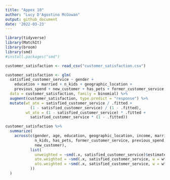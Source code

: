 ```yaml
---
title: "Appex 10"
author: "Lucy D'Agostino McGowan"
output: github_document
date: '2022-03-23'
---
```


```r
library(tidyverse)
library(MatchIt)
library(broom)
library(smd)
#install.packages("smd")
```

```r
customer_satisfaction <- read_csv("customer_satisfaction.csv")
```

```r
customer_satisfaction <- glm(
  satisfied_customer_service ~ gender + 
    education + married + n_kids + geographic_location + 
    previous_spend + new_customer + has_pets + former_customer_service, 
  data = customer_satisfaction, family = binomial) %>%
  augment(customer_satisfaction, type.predict = "response") %>%
  mutate(wt_ate = satisfied_customer_service / .fitted + 
           (1 - satisfied_customer_service) / (1 - .fitted),
         wt_ato = (1 - satisfied_customer_service) * .fitted + 
           satisfied_customer_service * (1 - .fitted))
```

```r
customer_satisfaction %>%
  summarize(
    across(c(gender, age, education, geographic_location, income, married, 
             n_kids, has_pets, former_customer_service, previous_spend,
             new_customer),
           list(
             unweighted = ~smd(.x, satisfied_customer_service)$estimate,
             ate.weighted = ~smd(.x, satisfied_customer_service, w = wt_ate)$estimate,
             ato.weighted = ~smd(.x, satisfied_customer_service, w = wt_ato)$estimate
           ))
  )
```

